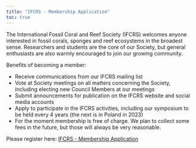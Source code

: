 ```yaml
---
title: "IFCRS - Membership Application"
toc: true
---
```


The International Fossil Coral and Reef Society (IFCRS) welcomes anyone interested in fossil corals, sponges and reef ecosystems in the broadest sense. Researchers and students are the core of our Society, but general enthusiasts are also warmly encouraged to join our growing community.


Benefits of becoming a member:

- Receive communications from our IFCRS mailing list
- Vote at Society meetings on all matters concerning the Society, including electing new Council Members at our meetings
- Submit announcements for publication on the IFCRS website and social media accounts
- Apply to participate in the IFCRS activities, including our symposium to be held every 4 years (the next is in Poland in 2023)
- For the moment membership is free of charge. We plan to collect some fees in the future, but those will always be very reasonable.

Please register here: [IFCRS - Membership Application](https://www.cnidaria.nat.uni-erlangen.de/IFCRS/registration.php)